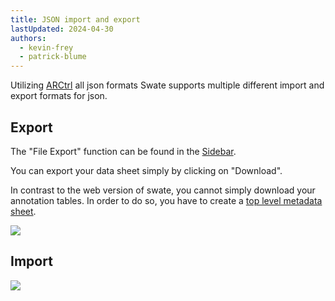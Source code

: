 ```yaml
---
title: JSON import and export
lastUpdated: 2024-04-30
authors: 
  - kevin-frey
  - patrick-blume
---
```



Utilizing [ARCtrl](https://github.com/nfdi4plants/ARCtrl) all json formats Swate supports multiple different import and export formats for json.

## Export

The "File Export" function can be found in the <a href={SwateOverview.src} target="_blank">Sidebar</a>.

<Tabs syncKey="swateHost">
<TabItem label="Browser">

You can export your data sheet simply by clicking on "Download".

</TabItem>
<TabItem label="Excel">

In contrast to the web version of swate, you cannot simply download your annotation tables.
In order to do so, you have to create a [top level metadata sheet](https://nfdi4plants.github.io/nfdi4plants.knowledgebase/swate/annotation-table/).

</TabItem>
</Tabs>

![](@images/swate/json-export.png)

## Import 

![](@images/swate/json-import.png)

